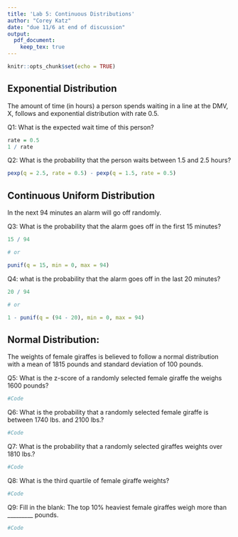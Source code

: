 ```yaml
---
title: 'Lab 5: Continuous Distributions'
author: "Corey Katz"
date: "due 11/6 at end of discussion"
output: 
  pdf_document:
    keep_tex: true
---
```


```r
knitr::opts_chunk$set(echo = TRUE)
```


## Exponential Distribution
The amount of time (in hours) a person spends waiting in a line at the DMV, X, follows and exponential distribution with rate 0.5. 

Q1: What is the expected wait time of this person?
```r
rate = 0.5
1 / rate
```

Q2: What is the probability that the person waits between 1.5 and 2.5 hours?
```r
pexp(q = 2.5, rate = 0.5) - pexp(q = 1.5, rate = 0.5)
```


\newpage
## Continuous Uniform Distribution
In the next 94 minutes an alarm will go off randomly. 

Q3: What is the probability that the alarm goes off in the first 15 minutes?
```r
15 / 94

# or

punif(q = 15, min = 0, max = 94)
```

Q4: what is the probability that the alarm goes off in the last 20 minutes?
```r
20 / 94

# or

1 - punif(q = (94 - 20), min = 0, max = 94)
```

\newpage
## Normal Distribution:
The weights of female giraffes is believed to follow a normal distribution with a mean of 1815 pounds and standard deviation of 100 pounds. 


Q5: What is the z-score of a randomly selected female giraffe the weighs 1600 pounds?
```r
#Code
```


Q6: What is the probability that a randomly selected female giraffe is between 1740 lbs. and 2100 lbs.?
```r
#Code
```


Q7: What is the probability that a randomly selected giraffes weights over 1810 lbs.?

```r
#Code
```


Q8: What is the third quartile of female giraffe weights?
```r
#Code
```


Q9: Fill in the blank: The top 10% heaviest female giraffes weigh more than _________ pounds.
```r
#Code
```


